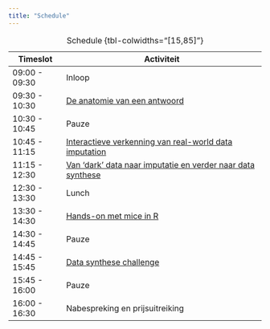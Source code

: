 ```yaml
---
title: "Schedule"
---
```


| Timeslot      | Activiteit                                             |
|---------------|--------------------------------------------------------|
| 09:00 - 09:30 | Inloop                                                 |
| 09:30 - 10:30 | [De anatomie van een antwoord](lectures/anatomy/index.html)         |
| 10:30 - 10:45 | Pauze                                                  |
| 10:45 - 11:15 | [Interactieve verkenning van real-world data imputation](https://www.gerkovink.com/quickmice) |  
| 11:15 - 12:30 | [Van ‘dark’ data naar imputatie en verder naar data synthese](lectures/dark/dark.html)  |
| 12:30 - 13:30 | Lunch                                                  |
| 13:30 - 14:30 | [Hands-on met mice in R](https://www.gerkovink.com/quickmice) |
| 14:30 - 14:45 | Pauze                                                  |
| 14:45 - 15:45 | [Data synthese challenge](https://www.gerkovink.com/challenge/practicals/data-synthesis-challenge.html) |
| 15:45 - 16:00 | Pauze                                                  |
| 16:00 - 16:30 | Nabespreking en prijsuitreiking           |

: Schedule {tbl-colwidths="[15,85]"}
